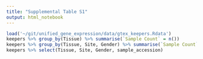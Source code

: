 ```yaml
---
title: "Supplemental Table S1"
output: html_notebook
---
```


```r
load('~/git/unified_gene_expression/data/gtex_keepers.Rdata')
keepers %>% group_by(Tissue) %>% summarise(`Sample Count` = n())
keepers %>% group_by(Tissue, Site, Gender) %>% summarise(`Sample Count` = n())
keepers %>% select(Tissue, Site, Gender, sample_accession)
```